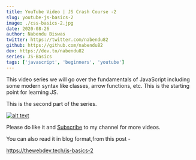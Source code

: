 ```yaml
---
title: YouTube Video | JS Crash Course -2
slug: youtube-js-basics-2
image: ./css-basics-2.jpg
date: 2020-08-26
author: Nabendu Biswas
twitter: https://twitter.com/nabendu82
github: https://github.com/nabendu82
dev: https://dev.to/nabendu82
series: JS-Basics
tags: ['javascript', 'beginners', 'youtube']
---
```


This video series  we will go over the fundamentals of JavaScript including some modern syntax like classes, arrow functions, etc. This is the starting point for learning JS.

This is the second part of the series.

<div className={styles.image__small}>

[![alt text](https://res.cloudinary.com/dxkxvfo2o/image/upload/v1598353548/JS-Basics-1_d0izlw.png)](https://youtu.be/jla7D8Kd-5s "YouTube Basics -2")

</div>

Please do like it and [Subscribe](https://www.youtube.com/channel/UCRf7mazcufqZxd2pR3oQJuQ?sub_confirmation=1) to my channel for more videos.

You can also read it in blog format,from this post -

https://thewebdev.tech/js-basics-2

